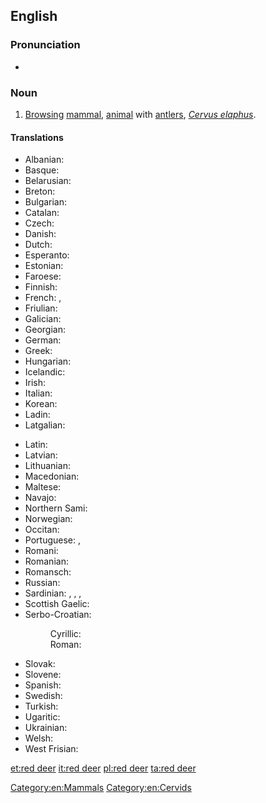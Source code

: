 ==English==
{{wikipedia}}

===Pronunciation===
* {{IPA|/ˈɽɛd diɽ/}}

===Noun===
{{en-noun|sg=[[red]] [[deer]]|red deer|pl2=red deers}}

# [[browsing|Browsing]] [[mammal]], [[animal]] with [[antler]]s, ''[[Cervus elaphus]]''.

====Translations====
{{trans-top|Cervus elaphus}}
* Albanian: {{t-|sq|dreri}}
* Basque: {{t+|eu|orein}}
* Belarusian: {{t-|be|алень|tr=alén’|m|sc=Cyrl}}
* Breton: {{t-|br|karv ruz}}
* Bulgarian: {{t-|bg|благороден елен|tr=blagoroden elen|sc=Cyrl}}
* Catalan: {{t-|ca|cérvol comú}}
* Czech: {{t-|cs|jelen lesní|m}}
* Danish: {{t-|da|kronhjort|c}}
* Dutch: {{t+|nl|edelhert|n}}
* Esperanto: {{t+|eo|cervo|xs=Esperanto}}
* Estonian: {{t-|et|punahirv}}
* Faroese: {{t-|fo|krúnhjørtur|m}}
* Finnish: {{t+|fi|saksanhirvi}}
* French: {{t-|fr|cerf commun|m}}, {{t-|fr|cerf rouge|m}}
* Friulian: {{tø|fur|cierf}}
* Galician: {{t-|gl|cervo|m|xs=Galician}}
* Georgian: {{t+|ka|კეთილშობილი ირემი|tr=ket’ilšobili iremi|sc=Geor|xs=Georgian}}
* German: {{t-|de|Rothirsch|m}}
* Greek: {{t+|el|ελάφι|n|tr=eláfi}}
* Hungarian: {{t+|hu|szarvas}}
* Icelandic: {{t-|is|krónhjörtur}}
* Irish: {{t-|ga|fia rua|m}}
* Italian: {{t-|it|cervo nobile|m}}
* Korean: {{t-|ko|붉은사슴|tr=bulgeun saseum}}
* Ladin: {{tø|lld|cerf}}
* Latgalian: {{tø|ltg|aļņs|m}}
{{trans-mid}}
* Latin: {{t+|la|cervus|f}}
* Latvian: {{t-|lv|briedis}}
* Lithuanian: {{t+|lt|elnias|xs=Lithuanian}}
* Macedonian: {{t-|mk|елен|tr=elen|sc=Cyrl}}
* Maltese: {{t-|mt|ċerf l-aħmar}}
* Navajo: {{tø|nv|tó wónaanídę́ę́ʼ dzeeh}}
* Northern Sami: {{tø|se|ruksesgoddi}}
* Norwegian: {{t-|no|hjort}}
* Occitan: {{t-|oc|cèrvi}}
* Portuguese: {{t+|pt|veado}}, {{t+|pt|cervo}}
* Romani: {{tø|rom|cherbo|m}}
* Romanian: {{t-|ro|cerb comun}}
* Romansch: {{t-|rm|tschierv cotschen}}
* Russian: {{t-|ru|благородный олень|m|tr=blagoródnyj olén’}}
* Sardinian: {{t-|sc|crebu}}, {{t-|sc|crefu}}, {{t-|sc|cherbu}}, {{t-|sc|chervu}}
* Scottish Gaelic: {{t-|gd|fiadh}}
* Serbo-Croatian: 
*: Cyrillic: {{t-|sh|јелен|sc=Cyrl}}
*: Roman: {{t-|sh|jelen}}
* Slovak: {{t-|sk|jeleň lesný|m}}
* Slovene: {{t-|sl|navadni jelen}}
* Spanish: {{t-|es|ciervo rojo|m}}
* Swedish: {{t-|sv|kronhjort}}
* Turkish: {{t+|tr|alageyik}}
* Ugaritic: {{tø|uga|𐎀𐎊𐎍|tr=ảyl}}
* Ukrainian: {{t+|uk|олень|m|tr=olen’|xs=Ukrainian}}
* Welsh: {{t-|cy|carw coch}}
* West Frisian: {{t-|fy|reahart}}
{{trans-bottom}}

[[Category:en:Mammals]]
[[Category:en:Cervids]]

[[et:red deer]]
[[it:red deer]]
[[pl:red deer]]
[[ta:red deer]]
